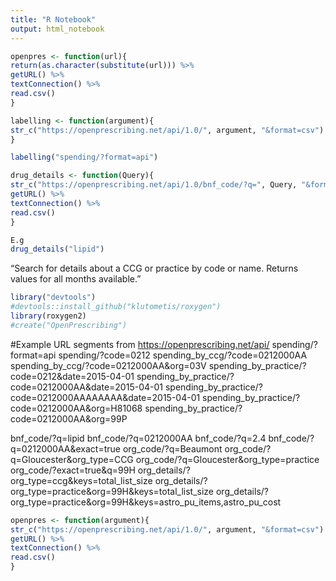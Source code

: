 ```yaml
---
title: "R Notebook"
output: html_notebook
---
```


```r
openpres <- function(url){
return(as.character(substitute(url))) %>%
getURL() %>%
textConnection() %>%
read.csv()
}
```

```r
labelling <- function(argument){
str_c("https://openprescribing.net/api/1.0/", argument, "&format=csv")
}

labelling("spending/?format=api")
```

```r
drug_details <- function(Query){
str_c("https://openprescribing.net/api/1.0/bnf_code/?q=", Query, "&format=csv") %>%
getURL() %>%
textConnection() %>%
read.csv()
}

E.g
drug_details("lipid")
```

"Search for details about a CCG or practice by code or name. Returns values for all months available."

```r
library("devtools")
#devtools::install_github("klutometis/roxygen")
library(roxygen2)
#create("OpenPrescribing")
```

#Example URL segments from  [https://openprescribing.net/api/](https://openprescribing.net/api/)
spending/?format=api
spending/?code=0212
spending_by_ccg/?code=0212000AA
spending_by_ccg/?code=0212000AA&org=03V
spending_by_practice/?code=0212&date=2015-04-01
spending_by_practice/?code=0212000AA&date=2015-04-01
spending_by_practice/?code=0212000AAAAAAAA&date=2015-04-01
spending_by_practice/?code=0212000AA&org=H81068
spending_by_practice/?code=0212000AA&org=99P

bnf_code/?q=lipid
bnf_code/?q=0212000AA
bnf_code/?q=2.4
bnf_code/?q=0212000AA&exact=true
org_code/?q=Beaumont
org_code/?q=Gloucester&org_type=CCG
org_code/?q=Gloucester&org_type=practice
org_code/?exact=true&q=99H
org_details/?org_type=ccg&keys=total_list_size
org_details/?org_type=practice&org=99H&keys=total_list_size
org_details/?org_type=practice&org=99H&keys=astro_pu_items,astro_pu_cost

```r
openpres <- function(argument){
str_c("https://openprescribing.net/api/1.0/", argument, "&format=csv") %>%
getURL() %>%
textConnection() %>%
read.csv()
}
```
